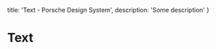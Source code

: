 
  title: 'Text - Porsche Design System',
  description: 'Some description'
}

# Text <ComponentStatus tagName="p-text"></ComponentStatus>

<TableOfContents headings={[]} />

